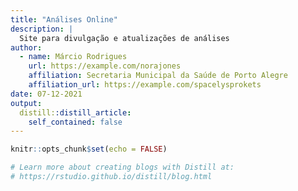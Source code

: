 ```yaml
---
title: "Análises Online"
description: |
  Site para divulgação e atualizações de análises
author:
  - name: Márcio Rodrigues 
    url: https://example.com/norajones
    affiliation: Secretaria Municipal da Saúde de Porto Alegre
    affiliation_url: https://example.com/spacelysprokets
date: 07-12-2021
output:
  distill::distill_article:
    self_contained: false
---
```


```r
knitr::opts_chunk$set(echo = FALSE)

# Learn more about creating blogs with Distill at:
# https://rstudio.github.io/distill/blog.html

```



